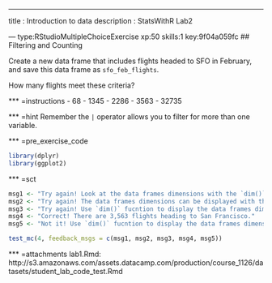 ---
title       : Introduction to data
description : StatsWithR Lab2

--- type:RStudioMultipleChoiceExercise xp:50 skills:1 key:9f04a059fc
## Filtering and Counting

Create a new data frame that includes flights headed to SFO in February, and save 
this data frame as `sfo_feb_flights`. <p>How many flights meet these criteria?<p/>

*** =instructions
- 68 
- 1345
- 2286
- 3563
- 32735

*** =hint
Remember the `|` operator allows you to filter for more than one variable. 

*** =pre_exercise_code
```r
library(dplyr)
library(ggplot2)

```

*** =sct
```r
msg1 <- "Try again! Look at the data frames dimensions with the `dim()` fucntion."
msg2 <- "Try again! The data frames dimensions can be displayed with the `dim()` fucntion." 
msg3 <- "Try again! Use `dim()` fucntion to display the data frames dimensions."
msg4 <- "Correct! There are 3,563 flights heading to San Francisco."
msg5 <- "Not it! Use `dim()` fucntion to display the data frames dimensions."

test_mc(4, feedback_msgs = c(msg1, msg2, msg3, msg4, msg5))
```
*** =attachments
lab1.Rmd: http://s3.amazonaws.com/assets.datacamp.com/production/course_1126/datasets/student_lab_code_test.Rmd

